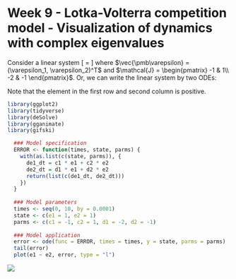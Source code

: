 
# Week 9 - Lotka-Volterra competition model - Visualization of dynamics with complex eigenvalues {-} 


Consider a linear system
\[
\dfrac{d \vec{\pmb\varepsilon}}{d t} = \mathcal{J}\vec{\pmb\varepsilon}
\]
where $\vec{\pmb\varepsilon} = (\varepsilon_1, \varepsilon_2)^T$ and $\mathcal{J} = \begin{pmatrix} -1 & 1\\ -2 & -1 \end{pmatrix}$.
Or, we can write the linear system by two ODEs:
\begin{align*}
  \dfrac{d \varepsilon_1}{d t} &= (-1)\times \varepsilon_1 + (1)\times\varepsilon_2\\
  \dfrac{d \varepsilon_2}{d t} &= (-2)\times \varepsilon_1 + (-1)\times\varepsilon_2\\
\end{align*}

Note that the element in the first row and second column is positive.

```r
library(ggplot2)
library(tidyverse)
library(deSolve)
library(gganimate)
library(gifski)

  ### Model specification
  ERROR <- function(times, state, parms) {
    with(as.list(c(state, parms)), {
      de1_dt = c1 * e1 + c2 * e2
      de2_dt = d1 * e1 + d2 * e2
      return(list(c(de1_dt, de2_dt)))
    })
  }
  
  ### Model parameters
  times <- seq(0, 10, by = 0.0001)
  state <- c(e1 = 1, e2 = 1)
  parms <- c(c1 = -1, c2 = 1, d1 = -2, d2 = -1)
  
  ### Model application
  error <- ode(func = ERROR, times = times, y = state, parms = parms)
  tail(error)
  plot(e1 ~ e2, error, type = "l")
```

![](W9_dynamics_error.gif)


